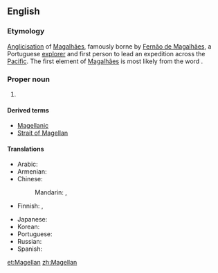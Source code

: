 ==English==
{{wikipedia}}

===Etymology===
[[anglicisation|Anglicisation]] of {{etyl|pt|en}} [[Magalhães]], famously borne by [[w:Fernão de Magalhães|Fernão de Magalhães]], a Portuguese [[explorer]] and first person to lead an expedition across the [[Pacific]].  The first element of [[Magalhães]] is most likely from the {{etyl|xce|en}} word {{term|magal|lang=xce}}.

===Proper noun===
{{en-proper noun|-|s}}

# {{surname}}

====Derived terms====
* [[Magellanic]]
* [[Strait of Magellan]]

====Translations====
{{trans-top|surname}}
* Arabic: {{t|ar|ماجلان|m|tr=majilaan, magilaan|sc=Arab}}
* Armenian: {{t|hy|Մագելան|tr=Magelan}}
* Chinese:
*: Mandarin: {{t+|cmn|麥哲倫|sc=Hani}}, {{t|cmn|麦哲伦|tr=Màizhélún|sc=Hani}}
* Finnish: {{qualifier|the explorer and surname Magalhães}} {{t|fi|Magalhães}}, {{qualifier|surname Magellan}} {{t|fi|Magellan}}
{{trans-mid}}
* Japanese: {{t|ja|マゼラン|tr=Mazeran|sc=Jpan}}
* Korean: {{t|ko|마젤란|tr=Majellan|sc=Kore}}
* Portuguese: {{t|pt|Magalhães|m}}
* Russian: {{t|ru|Магеллан|m|tr=Magellán}}
* Spanish: {{t|es|Magallanes|m}}
{{trans-bottom}}

[[et:Magellan]]
[[zh:Magellan]]